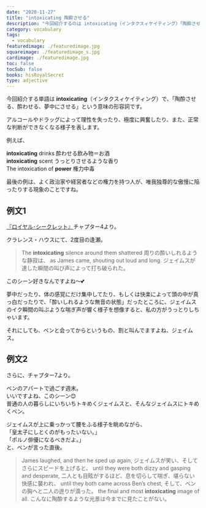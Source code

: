 ```yaml
---
date: "2020-11-27"
title: "intoxicating 陶酔させる"
description: "今回紹介するのは intoxicating（インタクスィケイティング）「陶酔させる」という意味の動詞です。例文は『ロイヤル･シークレット』より"
category: vocabulary
tags:
  - vocabulary
featuredimage: ./featuredimage.jpg
squareimage: ./featuredimage_s.jpg
cardimage: ./featuredimage.jpg
toc: false
tocSub: false
books: hisRoyalSecret
type: adjective
---
```



今回紹介する単語は __intoxicating__（インタクスィケイティング）で、「陶酔させる、酔わせる、夢中にさせる」という意味の形容詞です。

アルコールやドラッグによって理性を失ったり、極度に興奮したり、また、正常な判断ができなくなる様子を表します。

例えば、

<div class="example">
  <strong>intoxicating</strong> drinks
  <span>酔わせる飲み物＝お酒</span>
</div>

<div class="example">
  <strong>intoxicating</strong> scent
  <span>うっとりさせるような香り</span>
</div>

<div class="example">
The intoxication of <strong>power</strong>
<span>権力中毒</span>
</div>

最後の例は、よく政治家や経営者などの権力を持つ人が、唯我独尊的な傲慢に陥ったりする現象のことですね。

## 例文1

[『ロイヤル･シークレット』](https://amzn.to/3i5aiLY)チャプター4より。

クラレンス・ハウスにて、2度目の逢瀬。

<Blockquote book srcBook="hisRoyalSecret" lang="en" chapter="4">
The <strong>intoxicating</strong> silence around them shattered
<span>周りの酔いしれるような静寂は、</span>
as James came, shouting out loud and long.
<span>ジェイムスが達した瞬間の叫び声によって打ち破られた。</span>
</Blockquote>

このシーン好きなんですよね〜💕

夢中だったり、体の感覚にだけ集中してたり、もしくは快楽によって頭の中が真っ白だったりで、「酔いしれるような無音の状態」だったところに、ジェイムスのイク瞬間の叫ぶような喘ぎ声が響く様子を想像すると、私の方がうっとりしちゃいます。

それにしても、ベンと会ってからというもの、割と叫んでますよね、ジェイムス。

## 例文2

さらに、チャプター7より。

ベンのアパートで過ごす週末。  
いいですよね、このシーン😊  
普通の人の暮らしにいちいちトキめくジェイムスと、そんなジェイムスにトキめくベン。

ジェイムスが上に乗っかって腰をふる様子を眺めながら、  
「皇太子にしとくのがもったいない。」  
「ポルノ俳優になるべきだよ。」  
と、ベンが言った直後。

<Blockquote book srcBook="hisRoyalSecret" lang="en" chapter="7">
James laughed, and then he sped up again,
<span>ジェイムスが笑い、そしてさらにスピードを上げると、</span>
until they were both dizzy and gasping and desperate,
<span>二人とも目眩がするほど、息を切らして喘ぎ、堪らない快感に襲われ、</span>
until they both came across Ben’s chest,
<span>そして、ベンの胸へと二人の迸りが滴った。</span>
the final and most <strong>intoxicating</strong> image of all.
<span>こんなに陶酔するような光景は今までに見たことがない。</span>
</Blockquote>

<VocabularyFooter book="hisRoyalSecret" />
